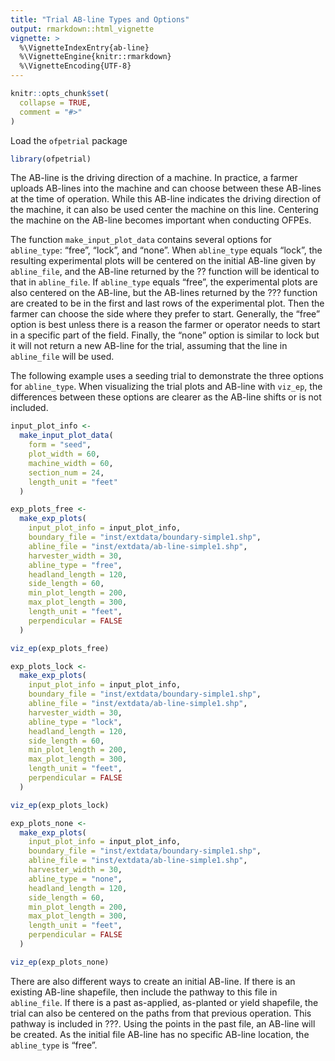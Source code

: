 ```yaml
---
title: "Trial AB-line Types and Options"
output: rmarkdown::html_vignette
vignette: >
  %\VignetteIndexEntry{ab-line}
  %\VignetteEngine{knitr::rmarkdown}
  %\VignetteEncoding{UTF-8}
---
```


```r
knitr::opts_chunk$set(
  collapse = TRUE,
  comment = "#>"
)
```

Load the `ofpetrial` package

```r
library(ofpetrial)
```

The AB-line is the driving direction of a machine. In practice, a farmer uploads AB-lines into the machine and can choose between these AB-lines at the time of operation. While this AB-line indicates the driving direction of the machine, it can also be used center the machine on this line. Centering the machine on the AB-line becomes important when conducting OFPEs. 

The function `make_input_plot_data` contains several options for `abline_type`: "free", "lock", and "none". When `abline_type` equals "lock", the resulting experimental plots will be centered on the initial AB-line given by `abline_file`, and the AB-line returned by the ?? function will be identical to that in `abline_file`. If `abline_type` equals "free", the experimental plots are also centered on the AB-line, but the AB-lines returned by the ??? function are created to be in the first and last rows of the experimental plot. Then the farmer can choose the side where they prefer to start. Generally, the "free" option is best unless there is a reason the farmer or operator needs to start in a specific part of the field. Finally, the "none" option is similar to lock but it will not return a new AB-line for the trial, assuming that the line in `abline_file` will be used. 

The following example uses a seeding trial to demonstrate the three options for `abline_type`. When visualizing the trial plots and AB-line with `viz_ep`, the differences between these options are clearer as the AB-line shifts or is not included. 

```r
input_plot_info <-
  make_input_plot_data(
    form = "seed",
    plot_width = 60,
    machine_width = 60,
    section_num = 24,
    length_unit = "feet"
  )

exp_plots_free <-
  make_exp_plots(
    input_plot_info = input_plot_info,
    boundary_file = "inst/extdata/boundary-simple1.shp",
    abline_file = "inst/extdata/ab-line-simple1.shp",
    harvester_width = 30,
    abline_type = "free",
    headland_length = 120,
    side_length = 60,
    min_plot_length = 200,
    max_plot_length = 300,
    length_unit = "feet",
    perpendicular = FALSE
  )

viz_ep(exp_plots_free)
```

```r
exp_plots_lock <-
  make_exp_plots(
    input_plot_info = input_plot_info,
    boundary_file = "inst/extdata/boundary-simple1.shp",
    abline_file = "inst/extdata/ab-line-simple1.shp",
    harvester_width = 30,
    abline_type = "lock",
    headland_length = 120,
    side_length = 60,
    min_plot_length = 200,
    max_plot_length = 300,
    length_unit = "feet",
    perpendicular = FALSE
  )

viz_ep(exp_plots_lock)
```

```r
exp_plots_none <-
  make_exp_plots(
    input_plot_info = input_plot_info,
    boundary_file = "inst/extdata/boundary-simple1.shp",
    abline_file = "inst/extdata/ab-line-simple1.shp",
    harvester_width = 30,
    abline_type = "none",
    headland_length = 120,
    side_length = 60,
    min_plot_length = 200,
    max_plot_length = 300,
    length_unit = "feet",
    perpendicular = FALSE
  )

viz_ep(exp_plots_none)
```

There are also different ways to create an initial AB-line. If there is an existing AB-line shapefile, then include the pathway to this file in `abline_file`. If there is a past as-applied, as-planted or yield shapefile, the trial can also be centered on the paths from that previous operation. This pathway is included in ???. Using the points in the past file, an AB-line will be created. As the initial file AB-line has no specific AB-line location, the `abline_type` is "free".
